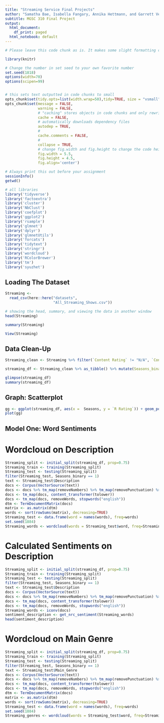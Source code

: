 ---
title: "Streaming Service Final Projects"
author: "Samatha Bae, Isabella Fangary, Annika Hettmann, and Garrett Vetter"
subtitle: MGSC 310 Final Project
output:
  html_document:
    df_print: paged
  html_notebook: default
---

```{r setup, include=FALSE}

# Please leave this code chunk as is. It makes some slight formatting changes to alter the output to be more aesthetically pleasing. 

library(knitr)

# Change the number in set seed to your own favorite number
set.seed(1818)
options(width=70)
options(scipen=99)


# this sets text outputted in code chunks to small
opts_chunk$set(tidy.opts=list(width.wrap=50),tidy=TRUE, size = "vsmall")  
opts_chunk$set(message = FALSE,                                          
               warning = FALSE,
               # "caching" stores objects in code chunks and only rewrites if you change things
               cache = FALSE,                               
               # automatically downloads dependency files
               autodep = TRUE,
               # 
               cache.comments = FALSE,
               # 
               collapse = TRUE,
               # change fig.width and fig.height to change the code height and width by default
               fig.width = 5.5,  
               fig.height = 4.5,
               fig.align='center')


```

```{r setup-2}

# Always print this out before your assignment
sessionInfo()
getwd()

```


```{r setup-3}

# all libraries 
library('tidyverse')
library('factoextra')
library('cluster')
library('NbClust')
library('coefplot')
library('ggplot2')
library('rsample')
library('glmnet')
library('dplyr')
library('glmnetUtils')
library('forcats')
library('tidytext')
library('stringr')
library('wordcloud')
library('RColorBrewer')
library('tm')
library('syuzhet')

```




## Loading The Dataset

```{r}

Streaming <- 
  read_csv(here::here("datasets",
                      "All_Streaming_Shows.csv"))

# showing the head, summary, and viewing the data in another window 
head(Streaming)

summary(Streaming)

View(Streaming)

```
## Data Clean-Up

```{r}

Streaming_clean <- Streaming %>% filter(`Content Rating` != "N/A", `Content Rating` != "", `IMDB Rating` != "") %>% mutate(Main_Genre = as.factor(unlist(map(strsplit(as.character(.$Genre), "\\,"), 1))), Content_Rating = as.numeric(unlist(map(strsplit(as.character(.$`Content Rating`),"\\+"), 1))), IMDB_Rating = as.numeric(`IMDB Rating`), RT_Rating = as.numeric(`R Rating`), Seasons = unlist(map(strsplit(as.character(.$`No of Seasons`), "[S]"), 1)), Seasons = as.numeric(Seasons), Streaming_Platform = strsplit(as.character(.$`Streaming Platform`),","))

streaming_df <- Streaming_clean %>% as_tibble() %>% mutate(Seasons_binary = as.factor(ifelse(Streaming_clean$Seasons>1,1,0))) %>% mutate_if(is.character, as.factor) %>% drop_na()

glimpse(streaming_df)
summary(streaming_df)

```

## Graph: Scatterplot
```{r}

gg <- ggplot(streaming_df, aes(x =  Seasons, y = `R Rating`)) + geom_point(aes(col = Seasons_binary)) + geom_smooth(method=lm) + labs(title = "Scatterplot of Streaming Show’s Seasons vs RT Rating", x = "Seasons", y = "Rotten Tomatoes Rating")
plot(gg)

```


## Model One: Word Sentiments
# Wordcloud on Description
```{r}

Streaming_split <- initial_split(streaming_df, prop=0.75)
Streaming_train <- training(Streaming_split)
Streaming_test <- testing(Streaming_split)
filter(Streaming_test, Seasons_binary == 1)
text <- Streaming_test$Description
docs <- Corpus(VectorSource(text))
docs <- docs %>% tm_map(removeNumbers) %>% tm_map(removePunctuation) %>% tm_map(stripWhitespace)
docs <- tm_map(docs, content_transformer(tolower))
docs <- tm_map(docs, removeWords, stopwords("english"))
dtm <- TermDocumentMatrix(docs)
matrix <- as.matrix(dtm)
words <- sort(rowSums(matrix), decreasing=TRUE)
Streaming_test <- data.frame(word = names(words), freq=words)
set.seed(1884)
Streaming_words <- wordcloud(words = Streaming_test$word, freq=Streaming_test$freq, min.freq = 1, max.words = 200, random.order = FALSE, rot.per=0.35, colors = brewer.pal(8, "Dark2"))

```

# Calculated Sentiments on Description
```{r}

Streaming_split <- initial_split(streaming_df, prop=0.75)
Streaming_train <- training(Streaming_split)
Streaming_test <- testing(Streaming_split)
filter(Streaming_test, Seasons_binary == 1)
text <- Streaming_test$Description
docs <- Corpus(VectorSource(text))
docs <- docs %>% tm_map(removeNumbers) %>% tm_map(removePunctuation) %>% tm_map(stripWhitespace)
docs <- tm_map(docs, content_transformer(tolower))
docs <- tm_map(docs, removeWords, stopwords("english"))
Streaming_words <- iconv(docs)
sentiment_description <- get_nrc_sentiment(Streaming_words)
head(sentiment_description)

```

# Wordcloud on Main Genre
```{r}

Streaming_split <- initial_split(streaming_df, prop=0.75)
Streaming_train <- training(Streaming_split)
Streaming_test <- testing(Streaming_split)
filter(Streaming_test, Seasons_binary == 1)
text <- Streaming_test$Main_Genre
docs <- Corpus(VectorSource(text))
docs <- docs %>% tm_map(removeNumbers) %>% tm_map(removePunctuation) %>% tm_map(stripWhitespace)
docs <- tm_map(docs, content_transformer(tolower))
docs <- tm_map(docs, removeWords, stopwords("english"))
dtm <- TermDocumentMatrix(docs)
matrix <- as.matrix(dtm)
words <- sort(rowSums(matrix), decreasing=TRUE)
Streaming_test <- data.frame(word = names(words), freq=words)
set.seed(1884)
Streaming_genres <- wordcloud(words = Streaming_test$word, freq=Streaming_test$freq, min.freq = 1, max.words = 200, random.order = FALSE, rot.per=0.35, colors = brewer.pal(8, "Dark2"))

```
